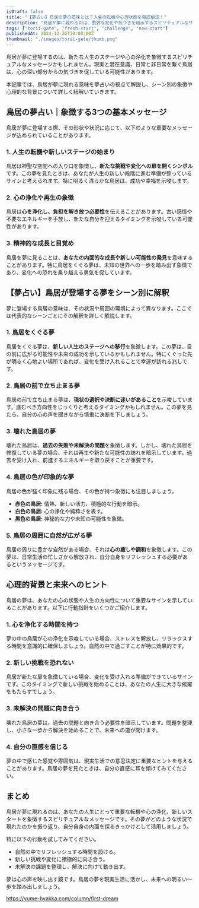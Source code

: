 ```yaml
---
isDraft: false
title: "【夢占い】鳥居の夢の意味とは？人生の転機や心理状態を徹底解説！"
description: "鳥居が夢に現れるのは、重要な変化や気づきを暗示するスピリチュアルなサインです。夢占いの視点から鳥居の意味をシーン別に詳しく解説し、人生のヒントをお届けします。"
tags: ["torii-gate", "fresh-start", "challenge", "new-start"]
publishedAt: 2024-12-26T10:00:00Z
thumbnail: "./images/torii-gate/thumb.png"
---
```


鳥居が夢に登場するのは、新たな人生のステージや心の浄化を象徴するスピリチュアルなメッセージかもしれません。現実と潜在意識、日常と非日常を繋ぐ鳥居は、心の深い部分からの気づきを促している可能性があります。

本記事では、鳥居が夢に現れる意味を夢占いの視点で解説し、シーン別の象徴や心理的な背景について詳しく紐解いていきます。

<TableOfContents />

<AdUnit />

## 鳥居の夢占い｜象徴する3つの基本メッセージ

鳥居が夢に登場する際、その形状や状況に応じて、以下のような重要なメッセージが込められていることがあります。

### 1. 人生の転機や新しいステージの始まり

鳥居は神聖な空間への入り口を象徴し、**新たな挑戦や変化への扉を開くシンボル**です。この夢を見たときは、あなたが人生の新しい段階に進む準備が整っているサインと考えられます。特に明るく清らかな鳥居は、成功や幸福を示唆します。

### 2. 心の浄化や再生の象徴

鳥居は**心を浄化し、負担を解き放つ必要性**を伝えることがあります。古い感情や不要なエネルギーを手放し、新たな自分を迎えるタイミングを示唆している可能性があります。

### 3. 精神的な成長と目覚め

鳥居を夢に見ることは、**あなたの内面的な成長や新しい可能性の発見**を意味することがあります。特に鳥居をくぐる夢は、未知の世界への一歩を踏み出す象徴であり、変化への恐れを乗り越える勇気を促しています。

<AdUnit />

## 【夢占い】鳥居が登場する夢をシーン別に解釈

夢に登場する鳥居の意味は、その状況や周囲の環境によって異なります。ここでは代表的なシーンごとにその解釈を詳しく解説します。

### 1. 鳥居をくぐる夢

鳥居をくぐる夢は、**新しい人生のステージへの移行**を象徴します。この夢は、目の前に広がる可能性や未来の成功を示しているかもしれません。特にくぐった先が明るく心地よい場所であれば、変化を受け入れることで幸運が訪れる兆しです。

### 2. 鳥居の前で立ち止まる夢

鳥居の前で立ち止まる夢は、**現状の選択や決断に迷いがあること**を示唆しています。進むべき方向性をじっくりと考えるタイミングかもしれません。この夢を見たら、自分の心の声を聞きながら慎重に決断を下しましょう。

### 3. 壊れた鳥居の夢

壊れた鳥居は、**過去の失敗や未解決の問題**を象徴します。しかし、壊れた鳥居を修復している夢の場合、それは再生や新たな可能性の訪れを暗示しています。過去を受け入れ、前進するエネルギーを取り戻すことが重要です。

### 4. 鳥居の色が印象的な夢

鳥居の色が強く印象に残る場合、その色が持つ象徴にも注目しましょう。

- <strong>赤色の鳥居:</strong> 情熱、新しい活力、積極的な行動を暗示。
- <strong>白色の鳥居:</strong> 心の浄化や純粋さを表す。
- <strong>黒色の鳥居:</strong> 神秘的な力や未知の可能性を象徴。

### 5. 鳥居の周囲に自然が広がる夢

鳥居の周りに豊かな自然がある場合、それは**心の癒しや調和**を象徴します。この夢は、日常生活の忙しさから解放され、自分自身をリフレッシュする必要があるというメッセージです。

<AdUnit />

## 心理的背景と未来へのヒント

鳥居の夢は、あなたの心の状態や人生の方向性について重要なサインを示していることがあります。以下に行動指針をいくつかご紹介します。

### 1. 心を浄化する時間を持つ

夢の中の鳥居が心の浄化を示唆している場合、ストレスを解放し、リラックスする時間を意識的に確保しましょう。自然の中で過ごすことが特に効果的です。

### 2. 新しい挑戦を恐れない

鳥居が新たな扉を象徴している場合、変化を受け入れる準備ができているサインです。このタイミングで新しい挑戦を始めることは、あなたの人生に大きな飛躍をもたらすでしょう。

### 3. 未解決の問題に向き合う

壊れた鳥居の夢は、過去の問題と向き合う必要性を暗示しています。問題を整理し、小さな一歩から解決を始めることで、未来への道が開けます。

### 4. 自分の直感を信じる

夢の中で感じた感覚や雰囲気は、現実生活での意思決定に重要なヒントを与えることがあります。鳥居の夢を見たときは、自分の直感に耳を傾けてみてください。

<AdUnit />

## まとめ

鳥居が夢に現れるのは、あなたの人生にとって重要な転機や心の浄化、新しいスタートを象徴するスピリチュアルなメッセージです。その夢がどのような状況で現れたのかを振り返り、自分自身の内面を探るきっかけとして活用しましょう。

特に以下の行動を試してみてください。

- 自然の中でリフレッシュする時間を設ける。
- 新しい挑戦や変化に積極的に向き合う。
- 未解決の課題を整理し、解決に向けて動き出す。

夢は心の声を映し出す鏡です。鳥居の夢を現実生活に活かし、未来への明るい一歩を踏み出しましょう。

https://yume-hyakka.com/column/first-dream
